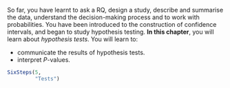 ::: {.objectivesBox .objectives data-latex="{iconmonstr-target-4-240.png}"}
So far, you have learnt to ask a RQ, design a study, describe and summarise the data, understand the decision-making process and to work with probabilities.
You have been introduced to the construction of confidence intervals, and began to study hypothesis testing.
**In this chapter**,  you will learn about *hypothesis tests*.
You will learn to:
  
* communicate the results of hypothesis tests.
* interpret $P$-values.
:::

```r
SixSteps(5, 
         "Tests")
```


